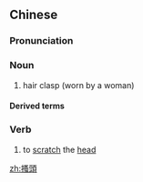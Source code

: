 {{also|搔头}}
==Chinese==
{{zh-forms|s=搔头}}

===Pronunciation===
{{zh-pron
|m=sāotóu
|c=sou1 tau4
|cat=n,v
}}

===Noun===
{{zh-noun}}

# {{lb|zh|archaic}} hair clasp (worn by a woman)

====Derived terms====
{{zh-der|玉搔頭}}

===Verb===
{{zh-verb}}

# to [[scratch]] the [[head]]

[[zh:搔頭]]